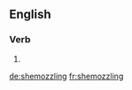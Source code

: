 
==English==

===Verb===
{{head|en}}

# {{present participle of|shemozzle}}

[[de:shemozzling]]
[[fr:shemozzling]]